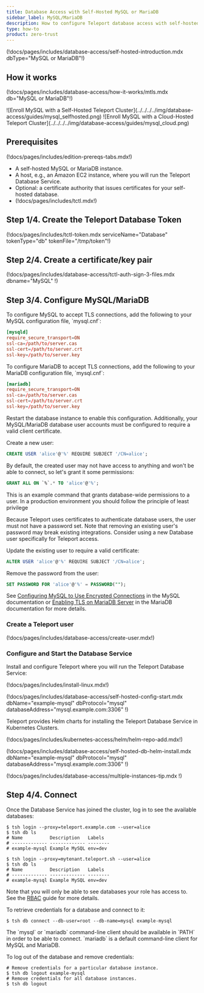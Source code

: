 ```yaml
---
title: Database Access with Self-Hosted MySQL or MariaDB
sidebar_label: MySQL/MariaDB
description: How to configure Teleport database access with self-hosted MySQL/MariaDB.
type: how-to
product: zero-trust
---
```


(!docs/pages/includes/database-access/self-hosted-introduction.mdx dbType="MySQL or MariaDB"!)

## How it works

(!docs/pages/includes/database-access/how-it-works/mtls.mdx db="MySQL or MariaDB"!)

<Tabs>
<TabItem scope={["oss", "enterprise"]} label="Self-Hosted">
![Enroll MySQL with a Self-Hosted Teleport Cluster](../../../../img/database-access/guides/mysql_selfhosted.png)
</TabItem>
<TabItem scope={["cloud"]} label="Teleport Enterprise Cloud">
![Enroll MySQL with a Cloud-Hosted Teleport Cluster](../../../../img/database-access/guides/mysql_cloud.png)
</TabItem>

</Tabs>

## Prerequisites

(!docs/pages/includes/edition-prereqs-tabs.mdx!)

- A self-hosted MySQL or MariaDB instance.
- A host, e.g., an Amazon EC2 instance, where you will run the Teleport Database
  Service.
- Optional: a certificate authority that issues certificates for
  your self-hosted database.
- (!docs/pages/includes/tctl.mdx!)

## Step 1/4. Create the Teleport Database Token

(!docs/pages/includes/tctl-token.mdx serviceName="Database" tokenType="db" tokenFile="/tmp/token"!)

## Step 2/4. Create a certificate/key pair

(!docs/pages/includes/database-access/tctl-auth-sign-3-files.mdx dbname="MySQL" !)

## Step 3/4. Configure MySQL/MariaDB

<Tabs>
<TabItem label="MySQL">
To configure MySQL to accept TLS connections, add the following to your
MySQL configuration file, `mysql.cnf`:

```conf
[mysqld]
require_secure_transport=ON
ssl-ca=/path/to/server.cas
ssl-cert=/path/to/server.crt
ssl-key=/path/to/server.key
```

</TabItem>
<TabItem label="MariaDB">
To configure MariaDB to accept TLS connections, add the following to your
MariaDB configuration file, `mysql.cnf`:

```conf
[mariadb]
require_secure_transport=ON
ssl-ca=/path/to/server.cas
ssl-cert=/path/to/server.crt
ssl-key=/path/to/server.key
```

</TabItem>
</Tabs>

Restart the database instance to enable this configuration. Additionally,
your MySQL/MariaDB database user accounts must be configured to require a
valid client certificate.

<Tabs>
<TabItem label="New User">
Create a new user:

```sql
CREATE USER 'alice'@'%' REQUIRE SUBJECT '/CN=alice';
```

By default, the created user may not have access to anything and won't be able
to connect, so let's grant it some permissions:

```sql
GRANT ALL ON `%`.* TO 'alice'@'%';
```

<Admonition type="warning">
This is an example command that grants database-wide permissions to a user.
In a production environment you should follow the principle of least privilege
</Admonition>
</TabItem>
<TabItem label="Existing User">

Because Teleport uses certificates to authenticate database users, the user must
not have a password set. Note that removing an existing user's password may break
existing integrations. Consider using a new Database user specifically for Teleport
access.

Update the existing user to require a valid certificate:

```sql
ALTER USER 'alice'@'%' REQUIRE SUBJECT '/CN=alice';
```

Remove the password from the user:

```sql
SET PASSWORD FOR 'alice'@'%' = PASSWORD("");
```

</TabItem>
</Tabs>

See
[Configuring MySQL to Use Encrypted Connections](https://dev.mysql.com/doc/refman/8.0/en/using-encrypted-connections.html)
in the MySQL documentation or
[Enabling TLS on MariaDB Server](https://mariadb.com/docs/security/encryption/in-transit/enable-tls-server/)
in the MariaDB documentation for more details.

### Create a Teleport user

(!docs/pages/includes/database-access/create-user.mdx!)

### Configure and Start the Database Service

Install and configure Teleport where you will run the Teleport Database Service:

<Tabs>
<TabItem label="Linux Server">

(!docs/pages/includes/install-linux.mdx!)

(!docs/pages/includes/database-access/self-hosted-config-start.mdx dbName="example-mysql" dbProtocol="mysql" databaseAddress="mysql.example.com:3306" !)

</TabItem>
<TabItem label="Kubernetes Cluster">
  Teleport provides Helm charts for installing the Teleport Database Service in Kubernetes Clusters.

  (!docs/pages/includes/kubernetes-access/helm/helm-repo-add.mdx!)

  (!docs/pages/includes/database-access/self-hosted-db-helm-install.mdx dbName="example-mysql" dbProtocol="mysql" databaseAddress="mysql.example.com:3306" !)
</TabItem>
</Tabs>

(!docs/pages/includes/database-access/multiple-instances-tip.mdx !)

## Step 4/4. Connect

Once the Database Service has joined the cluster, log in to see the available
databases:

<Tabs>
<TabItem scope={["oss", "enterprise"]} label="Self-Hosted">

```code
$ tsh login --proxy=teleport.example.com --user=alice
$ tsh db ls
# Name          Description   Labels
# ------------- ------------- --------
# example-mysql Example MySQL env=dev
```

</TabItem>
<TabItem scope={["cloud"]} label="Teleport Enterprise Cloud">

```code
$ tsh login --proxy=mytenant.teleport.sh --user=alice
$ tsh db ls
# Name          Description   Labels
# ------------- ------------- --------
# example-mysql Example MySQL env=dev
```

</TabItem>

</Tabs>

Note that you will only be able to see databases your role has access to. See
the [RBAC](../rbac.mdx) guide for more details.

To retrieve credentials for a database and connect to it:

```code
$ tsh db connect --db-user=root --db-name=mysql example-mysql
```

<Admonition type="note" title="Note">
  The `mysql` or `mariadb` command-line client should be available in `PATH` in order to be
  able to connect. `mariadb` is a default command-line client for MySQL and MariaDB.
</Admonition>

To log out of the database and remove credentials:

```code
# Remove credentials for a particular database instance.
$ tsh db logout example-mysql
# Remove credentials for all database instances.
$ tsh db logout
```

